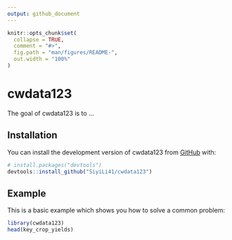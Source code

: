 ```yaml
---
output: github_document
---
```


<!-- README.md is generated from README.Rmd. Please edit that file -->

```r
knitr::opts_chunk$set(
  collapse = TRUE,
  comment = "#>",
  fig.path = "man/figures/README-",
  out.width = "100%"
)
```

# cwdata123

<!-- badges: start -->
<!-- badges: end -->

The goal of cwdata123 is to ...

## Installation

You can install the development version of cwdata123 from [GitHub](https://github.com/) with:

``` r
# install.packages("devtools")
devtools::install_github("SiyiLi41/cwdata123")
```

## Example

This is a basic example which shows you how to solve a common problem:

```r
library(cwdata123)
head(key_crop_yields)
```

